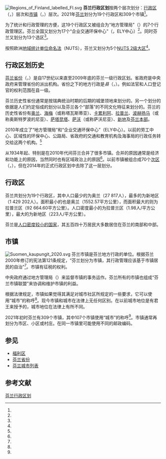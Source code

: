 [[File:Regions_of_Finland_labelled_FI.svg|thumb]]
'''芬兰行政区划'''按两个层次划分：[[芬兰行政区|行政区]]（{{lang-fi|maakunta}}，{{lang-sv|landskap}}）层次和[[芬兰市镇|市镇]]（{{lang-fi|kunta}}，{{lang-sv|kommun}}）层次。2021年[[芬兰|芬兰]]划分为19个行政区和309个市镇<ref name="市镇数量"/>。

为了统计和行政管理的方便，这19个行政区又被组合为“地方管理局”（{{lang-fi|Aluehallintovirasto}}）的7个行政管理区。芬兰全国又划分为17个“企业交通环保中心”（{{lang-fi|ELY-keskus}}，ELY中心）<ref name="ely"/>。同时芬兰又划分为13个选区<ref name="选区"/>。

按照欧洲[[地域统计单位命名法|地域统计单位命名法]]（NUTS），芬兰又划分为5个[[芬兰地域统计单位命名法|NUTS 2级大区]]<ref name="NUTS2"/>。

== 行政区划历史 ==
[[芬兰省份|芬兰省份]]（{{lang-fi|lääni}}，{{lang-sv|län}}）是自17世纪以来直至2009年底的芬兰一级行政区划。省政府是中央政府来管理省份的派出机构。省份之下的地方行政是''县''（{{lang-fi|kihlakunta}}，{{lang-sv|härad}}）。例如法官和人口登记官的权利范围在县一级。

芬兰历史性省份通常是按瑞典统治时期的后期的城堡领地来划分的。另一个划分的依据是人们约定俗成的划分以及芬兰各个“部落”的不同文化特征来划分的。芬兰的历史性省份有[[奥兰|奥兰]]、[[海梅|海梅]]（或称塔瓦斯蒂亚）、[[卡累利阿_(芬兰历史省份)|卡累利阿]]、[[拉普蘭區|拉普兰]]、[[波赫扬马|波赫扬马]]（或称奥斯特罗波的尼亚）、[[萨塔昆塔|萨塔昆塔]]、[[萨沃|萨沃]]（或称萨沃尼亚）、[[新地_(历史省份)|新地]]及[[芬兰本部|芬兰本部]]。

2010年成立了“地方管理局”和“企业交通环保中心”（ELY中心）。以前的劳工中心、区域性的环保中心、公路局、省政府的交通和教育机构及海事局的行政任务转交给这两个机构。<ref name="ely"/>

从1934年起、特别是在2010年代间芬兰合并了很多市镇。合并的原因通常是经济和功能上的原因，当然同时也有区域政治上的原因<ref name="kuntaliitokset"/>。以前市镇被组合成70个[[芬蘭次區|次区]]（{{lang-fi|seutukunta}}，{{lang-sv|ekonomisk region}}），但在2014年的正式行政区划中去除了这一层划分。

== 行政区 ==
{{main|芬兰行政区}}
芬兰共划分为19个行政区，其中人口最少的为奥兰（27 817人），最多的为新地区（1 429 202人）。面积最小的也是奥兰（1552.57平方公里），而面积最大的则为拉普兰区（92 664.60平方公里）。人口密度最小的为拉普兰区（1.98人/平方公里），最大的为新地区（223人/平方公里）。

芬兰是[[国家人口密度列表|人口密度较小的国家]]，其五百四十万居民大多数居住在芬兰的南部和中部。
{{Maakunta|state=expanded}}

== 市镇 ==
{{main|芬兰市镇}}
[[File:Suomen_kaupungit_2020.svg|thumb]]
芬兰市镇是芬兰地方行政的单位。根据芬兰2000年修订的宪法第121条规定，“芬兰划分为市镇，其行政管理应该基于市镇居民的自治”<ref name="宪法"/>。市镇有征税的权利。

中央政府通过地方管理局（{{lang-fi|Aluehallintovirasto}}）来监督市镇的事务运作。芬兰所有的市镇也组成“芬兰市镇联盟”来协调和维护市镇的利益。

根据法律规定，市镇如果觉得其满足对城市社区所规定的一些要求，它可以使用“城市”的称呼<ref name="市镇法"/>。现今市镇和城市在法律上无任何区别。在以前城市地位是有君王来授予的，城市地位在法律上有所不同。

2021年初时芬兰有309个市镇，其中107个市镇使用“城市”的称呼<ref name="市镇数量"/>。市镇通常再划分为市区、小区或村庄。在同一市镇里可能使用不同的邮政编码。

== 参见 ==
{{Portal|芬兰}}
*[[福利区|福利区]]
*[[芬兰省份|芬兰省份]]
*[[芬兰城市列表|芬兰城市列表]]

== 参考文献 ==
{{Reflist|30em|refs=
<ref name="市镇数量">{{cite web | url = https://www.kuntaliitto.fi/tilastot-ja-julkaisut/kaupunkien-ja-kuntien-lukumaarat-ja-vaestotiedot | title = Kaupunkien ja kuntien lukumäärät ja väestötiedot | language = fi | publisher = Kuntaliitto | date = 2019-04-03 | accessdate = 2021-01-16 | archive-date = 2020-01-08 | archive-url = https://web.archive.org/web/20200108222022/https://www.kuntaliitto.fi/tilastot-ja-julkaisut/kaupunkien-ja-kuntien-lukumaarat-ja-vaestotiedot | dead-url = no }}</ref>

<ref name="选区">{{cite web | url = http://vaalit.fi/fi/index/vaalit/eduskuntavaalit/vaalipiirit.html | title = Vaalipiirit | language = fi | publisher = vaalit.fi | date = 2016-05-16 | accessdate = 2016-08-25 | archiveurl = https://web.archive.org/web/20160305005820/http://www.vaalit.fi/fi/index/vaalit/eduskuntavaalit/vaalipiirit.html | archivedate = 2016-03-05 | deadurl = yes }}</ref>

<ref name="NUTS2">{{cite web | url = http://www.kunnat.net/fi/tietopankit/tilastot/aluejaot/Sivut/default.aspx | title = Kuntapohjaiset aluejaot, kuntanumerot ja kuntien lukumäärät | language = fi | publisher = kunnat.net | accessdate = 2016-08-25 | archive-date = 2016-08-23 | archive-url = https://web.archive.org/web/20160823140323/http://www.kunnat.net/fi/tietopankit/tilastot/aluejaot/Sivut/default.aspx | dead-url = no }}</ref>

<ref name="ely">{{cite web | url = https://www.ely-keskus.fi/web/ely/ely-keskukset;jsessionid=52A4F9E03667979FAF439C43938875FD#.V74TA5h9601 | title = ELY-keskukset | language = fi | publisher = ely-keskus.fi | date = 2016-02-26 | accessdate = 2016-08-25 | archive-date = 2020-09-09 | archive-url = https://web.archive.org/web/20200909150349/https://www.ely-keskus.fi/web/ely/ely-keskukset;jsessionid=52A4F9E03667979FAF439C43938875FD#.V74TA5h9601 | dead-url = no }}</ref>

<ref name="kuntaliitokset">{{cite web | url = http://www.kunnat.net/fi/palvelualueet/kuntaliitokset/Sivut/default.aspx | title = Kuntaliitokset | language = fi | publisher = kunnat.net | accessdate = 2016-08-25 | archive-date = 2017-02-24 | archive-url = https://web.archive.org/web/20170224055348/http://www.kunnat.net/fi/palvelualueet/kuntaliitokset/Sivut/default.aspx | dead-url = no }}</ref>

<ref name="宪法">{{cite web | url = http://www.finlex.fi/fi/laki/ajantasa/1999/19990731 | title = Suomen perustuslaki | quote = 芬兰宪法第121条 | language = fi | publisher = finlex.fi | date = 1999-06-11 | accessdate = 2016-08-25 | archive-date = 2019-04-30 | archive-url = https://web.archive.org/web/20190430230530/http://www.finlex.fi/fi/laki/ajantasa/1999/19990731 | dead-url = no }}</ref>

<ref name="市镇法">{{cite web | url = http://www.finlex.fi/fi/laki/ajantasa/2015/20150410 | title = Kuntalaki | quote = 市镇法第4条 | language = fi | publisher = finlex.fi | date = 2015-04-10 | accessdate = 2016-08-25 | archive-date = 2021-04-22 | archive-url = https://web.archive.org/web/20210422001955/https://finlex.fi/fi/laki/ajantasa/2015/20150410 | dead-url = no }}</ref>
}}

{{欧洲题目|行政区划}}

[[Category:芬兰行政区划|]]